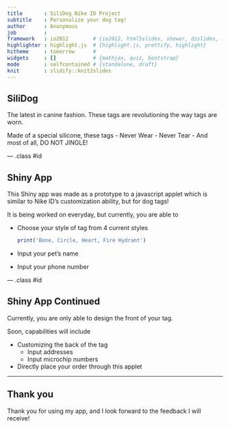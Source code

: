 ```yaml
---
title       : SiliDog Nike ID Project
subtitle    : Personalize your dog tag!
author      : Anonymous
job         : 
framework   : io2012        # {io2012, html5slides, shower, dzslides, ...}
highlighter : highlight.js  # {highlight.js, prettify, highlight}
hitheme     : tomorrow      # 
widgets     : []            # {mathjax, quiz, bootstrap}
mode        : selfcontained # {standalone, draft}
knit        : slidify::knit2slides
---
```


## SiliDog

The latest in canine fashion.
These tags are revolutioning the way tags are worn.

Made of a special silicone, these tags
- Never Wear
- Never Tear
- And most of all, DO NOT JINGLE!


--- .class #id 

## Shiny App

This Shiny app was made as a prototype to a javascript applet which is
similar to Nike ID's customization ability, but for dog tags!

It is being worked on everyday, but currently, you are able to 

* Choose your style of tag from 4 current styles
  ```r
  print('Bone, Circle, Heart, Fire Hydrant')
  ```
* Input your pet's name
* Input your phone number

--- .class #id

## Shiny App Continued

Currently, you are only able to design the front of your tag.

Soon, capabilities will include

* Customizing the back of the tag
  + Input addresses
  + Input microchip numbers
* Directly place your order through this applet


  



---
## Thank you


Thank you for using my app, and I look forward to the feedback I will receive!





